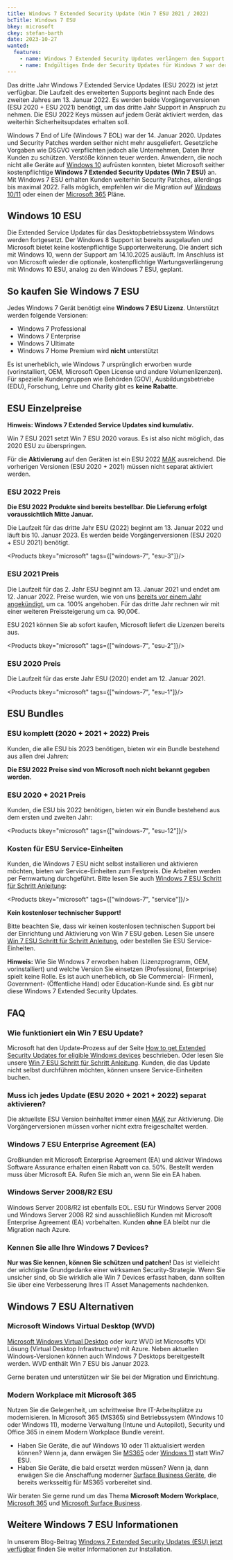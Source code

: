 ```yaml
---
title: Windows 7 Extended Security Update (Win 7 ESU 2021 / 2022)
bcTitle: Windows 7 ESU
bkey: microsoft
ckey: stefan-barth
date: 2023-10-27
wanted:
  features:
    - name: Windows 7 Extended Security Updates verlängern den Support für Windows 7 um maximal 3 Jahre
    - name: Endgültiges Ende der Security Updates für Windows 7 war der 10. Januar 2023
---
```



<Intro>

  Das dritte Jahr Windows 7 Extended Service Updates (ESU 2022) ist jetzt verfügbar. Die Laufzeit des erweiterten Supports beginnt nach Ende des zweiten Jahres am 13. Januar 2022. Es werden beide Vorgängerversionen (ESU 2020 + ESU 2021) benötigt, um das dritte Jahr Support in Anspruch zu nehmen.
  Die ESU 2022 Keys müssen auf jedem Gerät aktiviert werden, das weiterhin Sicherheitsupdates erhalten soll.

  Windows 7 End of Life (Windows 7 EOL) war der 14. Januar 2020. Updates und Security Patches werden seither nicht mehr ausgeliefert. Gesetzliche Vorgaben wie DSGVO verpflichten jedoch alle Unternehmen, Daten Ihrer Kunden zu schützen. Verstöße können teuer werden. Anwendern, die noch nicht alle Geräte auf [Windows 10](/hersteller/microsoft/windows/) aufrüsten konnten, bietet Microsoft seither kostenpflichtige **Windows 7 Extended Security Updates (Win 7 ESU)** an. Mit Windows 7 ESU erhalten Kunden weiterhin Security Patches, allerdings bis maximal 2022. Falls möglich, empfehlen wir die Migration auf [Windows 10/11](/hersteller/microsoft/windows/) oder einen der [Microsoft 365](/hersteller/microsoft/microsoft-365/) Pläne.

</Intro>

<TOC />



## Windows 10 ESU

Die Extended Service Updates für das Desktopbetriebssystem Windows werden fortgesetzt. Der Windows 8 Support ist bereits ausgelaufen und Microsoft bietet keine kostenpflichtige Supporterweiterung.
Die ändert sich mit Windows 10, wenn der Support am 14.10.2025 ausläuft. Im Anschluss ist von Microsoft wieder die optionale, kostenpflichtige Wartungsverlängerung mit Windows 10 ESU, analog zu den Windows 7 ESU, geplant.


## So kaufen Sie Windows 7 ESU

 Jedes Windows 7 Gerät benötigt eine **Windows 7 ESU Lizenz**. Unterstützt werden folgende Versionen:

 - Windows 7 Professional
 - Windows 7 Enterprise
 - Windows 7 Ultimate
 - Windows 7 Home Premium wird **nicht** unterstützt

 Es ist unerheblich, wie Windows 7 ursprünglich erworben wurde (vorinstalliert, OEM, Microsoft Open License und andere Volumenlizenzen). Für spezielle Kundengruppen wie Behörden (GOV), Ausbildungsbetriebe (EDU), Forschung, Lehre und Charity gibt es **keine Rabatte**.



## ESU Einzelpreise

<Info>

 **Hinweis: Windows 7 Extended Service Updates sind kumulativ.**

 Win 7 ESU 2021 setzt Win 7 ESU 2020 voraus. Es ist also nicht möglich, das 2020 ESU zu überspringen.

Für die **Aktivierung** auf den Geräten ist ein ESU 2022 [MAK](/glossar/mak-multiple-activation-key/) ausreichend. Die vorherigen Versionen (ESU 2020 + 2021) müssen nicht separat aktiviert werden.

</Info>

### ESU 2022 Preis

<Info>

**Die ESU 2022 Produkte sind bereits bestellbar. Die Lieferung erfolgt voraussichtlich Mitte Januar.**

</Info>


Die Laufzeit für das dritte Jahr ESU (2022) beginnt am 13. Januar 2022 und läuft bis 10. Januar 2023. Es werden beide Vorgängerversionen (ESU 2020 + ESU 2021) benötigt.

<Products bkey="microsoft" tags={["windows-7", "esu-3"]}/>


### ESU 2021 Preis

 Die Laufzeit für das 2. Jahr ESU beginnt am 13. Januar 2021 und endet am 12. Januar 2022. Preise wurden, wie von uns [bereits vor einem Jahr angekündigt](/blog/windows-7-extended-security-updates-csp/#windows-7-esu-lizenzierung), um ca. 100% angehoben. Für das dritte Jahr rechnen wir mit einer weiteren Preissteigerung um ca. 90,00€.

 ESU 2021 können Sie ab sofort kaufen, Microsoft liefert die Lizenzen bereits aus.


<Products bkey="microsoft" tags={["windows-7", "esu-2"]}/>



### ESU 2020 Preis

 Die Laufzeit für das erste Jahr ESU (2020) endet am 12. Januar 2021.


<Products bkey="microsoft" tags={["windows-7", "esu-1"]}/>


## ESU Bundles

### ESU komplett (2020 + 2021 + 2022) Preis

 Kunden, die alle ESU bis 2023 benötigen, bieten wir ein Bundle bestehend aus allen drei Jahren:

<Info>

**Die ESU 2022 Preise sind von Microsoft noch nicht bekannt gegeben worden.**

</Info>


### ESU 2020 + 2021 Preis

 Kunden, die ESU bis 2022 benötigen, bieten wir ein Bundle bestehend aus dem ersten und zweiten Jahr:


<Products bkey="microsoft" tags={["windows-7", "esu-12"]}/>



### Kosten für ESU Service-Einheiten

 Kunden, die Windows 7 ESU nicht selbst installieren und aktivieren möchten, bieten wir Service-Einheiten zum Festpreis. Die Arbeiten werden per Fernwartung durchgeführt. Bitte lesen Sie auch [Windows 7 ESU Schritt für Schritt Anleitung](/blog/windows-7-extended-security-update-esu-schritt-fuer-schritt/):


<Products bkey="microsoft" tags={["windows-7", "service"]}/>


<Info>

 **Kein kostenloser technischer Support!**

 Bitte beachten Sie, dass wir keinen kostenlosen technischen Support bei der Einrichtung und Aktivierung von Win 7 ESU geben. Lesen Sie unsere [Win 7 ESU Schritt für Schritt Anleitung](/blog/windows-7-extended-security-update-esu-schritt-fuer-schritt/), oder bestellen Sie ESU Service-Einheiten.


</Info>

 **Hinweis:** Wie Sie Windows 7 erworben haben (Lizenzprogramm, OEM, vorinstalliert) und welche Version Sie einsetzen (Professional, Enterprise) spielt keine Rolle. Es ist auch unerheblich, ob Sie Commercial- (Firmen), Government- (Öffentliche Hand) oder Education-Kunde sind. Es gibt nur diese Windows 7 Extended Security Updates.


## FAQ

### Wie funktioniert ein Win 7 ESU Update?

 Microsoft hat den Update-Prozess auf der Seite [How to get Extended Security Updates for eligible Windows devices](https://techcommunity.microsoft.com/t5/windows-it-pro-blog/update-extended-security-updates-for-windows-7-and-windows/ba-p/1872910) beschrieben.
 Oder lesen Sie unsere [Win 7 ESU Schritt für Schritt Anleitung](/blog/windows-7-extended-security-update-esu-schritt-fuer-schritt/). Kunden, die das Update nicht selbst durchführen möchten, können unsere Service-Einheiten buchen.

### Muss ich jedes Update (ESU 2020 + 2021 + 2022) separat aktivieren?

Die aktuellste ESU Version beinhaltet immer einen [MAK](/glossar/mak-multiple-activation-key/) zur Aktivierung. Die Vorgängerversionen müssen vorher nicht extra freigeschaltet werden.

### Windows 7 ESU Enterprise Agreement (EA)

 Großkunden mit Microsoft Enterprise Agreement (EA) und aktiver Windows Software Assurance erhalten einen Rabatt von ca. 50%. Bestellt werden muss über Microsoft EA. Rufen Sie mich an, wenn Sie ein EA haben.


### Windows Server 2008/R2 ESU

 Windows Server 2008/R2 ist ebenfalls EOL. ESU für Windows Server 2008 und Windows Server 2008 R2 sind ausschließlich Kunden mit Microsoft Enterprise Agreement (EA) vorbehalten. Kunden **ohne** EA bleibt nur die Migration nach Azure.


### Kennen Sie alle Ihre Windows 7 Devices?

 **Nur was Sie kennen, können Sie schützen und patchen!** Das ist vielleicht der wichtigste Grundgedanke einer wirksamen Security-Strategie. Wenn Sie unsicher sind, ob Sie wirklich alle Win 7 Devices erfasst haben, dann sollten Sie über eine Verbesserung Ihres IT Asset Managements nachdenken.


## Windows 7 ESU Alternativen

### Microsoft Windows Virtual Desktop (WVD)

[Microsoft Windows Virtual Desktop](/hersteller/microsoft/azure/azure-virtual-desktop/) oder kurz WVD ist Microsofts VDI Lösung (Virtual Desktop Infrastructure) mit Azure. Neben aktuellen Windows-Versionen können auch Windows 7 Desktops bereitgestellt werden. WVD enthält Win 7 ESU bis Januar 2023.

Gerne beraten und unterstützen wir Sie bei der Migration und Einrichtung.


### Modern Workplace mit Microsoft 365

Nutzen Sie die Gelegenheit, um schrittweise Ihre IT-Arbeitsplätze zu modernisieren. In Microsoft 365 (MS365) sind Betriebssystem (Windows 10 oder Windows 11), moderne Verwaltung (Intune und Autopilot), Security und Office 365 in einem Modern Workplace Bundle vereint.

- Haben Sie Geräte, die auf Windows 10 oder 11 aktualisiert werden können? Wenn ja, dann erwägen Sie [MS365](/hersteller/microsoft/microsoft-365/) oder [Windows 11](/hersteller/microsoft/windows/) statt Win7 ESU.
- Haben Sie Geräte, die bald ersetzt werden müssen? Wenn ja, dann erwägen Sie die Anschaffung moderner [Surface Business Geräte](https://surface-world.de/), die bereits werksseitig für MS365 vorbereitet sind.

Wir beraten Sie gerne rund um das Thema **Microsoft Modern Workplace**, [Microsoft 365](/hersteller/microsoft/microsoft-365/) und [Microsoft Surface Business](https://surface-world.de/).



## Weitere Windows 7 ESU Informationen

In unserem Blog-Beitrag [Windows 7 Extended Security Updates (ESU) jetzt verfügbar](/blog/windows-7-extended-security-updates-csp/) finden Sie weiter Informationen zur Installation.
